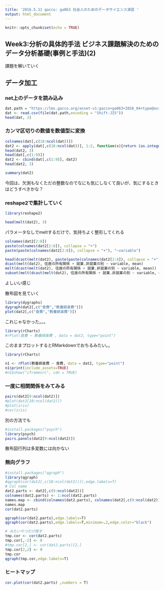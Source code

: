 ```yaml
---
title: '2016.5.11 gacco: ga063 社会人のためのデータサイエンス演習 '
output: html_document
---
```


```r
knitr::opts_chunk$set(echo = TRUE)
```

## Week3:分析の具体的手法 ビジネス課題解決のためのデータ分析基礎(事例と手法)(2)

課題を解いていく

## データ加工

### net上のデータを読み込み

```r
dat.path = "https://lms.gacco.org/asset-v1:gacco+ga063+2016_04+type@asset+block/dummydata_A.csv"
dat <- read.csv(file(dat.path,encoding = "Shift-JIS"))
head(dat, 2)
```

### カンマ区切りの数値を数値型に変換

```r
colnames(dat[,c(10:ncol(dat))])
dat2 <- apply(dat[,c(10:ncol(dat))], 1:2, function(x){return (as.integer(gsub(",","",x)))})
head(dat2, 3)
head(dat[,c(1:9)])
dat2 <- cbind(dat[,c(1:9)], dat2)
head(dat2, 3)

summary(dat2)
```

今回は、欠測もなくただの整数なのでなにも気にしなくて良いが、気にするときはどうすべきかな？

### reshape2で集計していく

```r
library(reshape2)

head(melt(dat2), 3)
```
パラメータなしでmeltするだけで、気持ちよく整形してくれる

```r
colnames(dat2[2:8])
paste(colnames(dat2[2:8]), collapse = "+")
paste(paste(colnames(dat2[2:8]), collapse = "+"), "~variable")

head(dcast(melt(dat2), paste(paste(colnames(dat2[2:8]), collapse = "+"), "~variable"), mean), 3)
dcast(melt(dat2), 住居の所有関係 + 就業.非就業の別 ~ variable, mean)
melt(dcast(melt(dat2), 住居の所有関係 + 就業.非就業の別 ~ variable, mean))
subset(melt(dcast(melt(dat2), 住居の所有関係 + 就業.非就業の別 ~ variable, mean)), variable=="教養娯楽費")
```
よしいい感じ

散布図を見ていく

```r
library(dygraphs)
dygraph(dat2[,c("食費","教養娯楽費")])
plot(dat2[,c("食費","教養娯楽費")])
```
これじゃなかった。。。

```r
library(rCharts)
#rPlot(食費 ~ 教養娯楽費 , data = dat2, type="point")
```
このままプロットするとRMarkdownでおちるみたい。。

```r
library(rCharts)

n1 <- rPlot(教養娯楽費 ~ 食費, data = dat2, type="point")
n1$print(include_assets=TRUE)
#n1$show("iframesrc", cdn = TRUE)
```

### 一度に相関関係をみてみる

```r
pairs(dat2[9:ncol(dat2)])
#plot(dat2[10:ncol(dat2)])
#plot(iris)
#cor(iris)
```
別の方法でも

```r
#install.packages("psych")
library(psych)
pairs.panels(dat2[9:ncol(dat2)])

```
散布図行列は多変数には向かない

### 無向グラフ
```r
#install.packages("qgraph")
library(qgraph)
#qgraph(cor(dat2[,c(10:ncol(dat2))]),edge.labels=T)
# Col name
dat2.parts <- dat2[,c(9:ncol(dat2))]
colnames(dat2.parts) <- 1:ncol(dat2.parts)
names.map <- cbind(colnames(dat2.parts), colnames(dat2[,c(9:ncol(dat2))]))
names.map
cor(dat2.parts)

qgraph(cor(dat2.parts),edge.labels=T)
qgraph(cor(dat2.parts),edge.labels=T,minimum=.2,edge.color="black")

# みたいやつだけ残す
tmp.cor <- cor(dat2.parts)
tmp.cor[,-2] <- 0
#tmp.cor[2,] <- cor(dat2.parts)[2,]
tmp.cor[2,2] <- 0
tmp.cor
qgraph(tmp.cor,edge.labels=T)
```
### ヒートマップ
```r
cor.plot(cor(dat2.parts) ,numbers = T)
```


